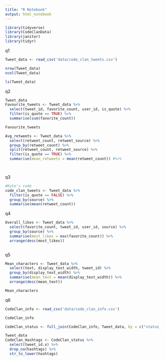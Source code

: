 ```yaml
---
title: "R Notebook"
output: html_notebook
---
```

```r
library(tidyverse)
library(CodeClanData)
library(janitor)
library(tidyr)
```

q1
```r
Tweet_data <- read_csv('data/code_clan_tweets.csv')

nrow(Tweet_data)
ncol(Tweet_data)

ls(Tweet_data)

```
q2
```r
Tweet_data
Favourite_tweets <- Tweet_data %>% 
  select(tweet_id, favorite_count, user_id, is_quote) %>% 
  filter(is_quote == TRUE) %>% 
  summarise(sum(favorite_count))

Favourite_tweets
```

```r
Avg_retweets <- Tweet_data %>% 
  select(retweet_count, retweet_source) %>% 
  group_by(retweet_count) %>%
  split(retweet_count, retweet_source) %>% 
  filter(is_quote == TRUE) %>% 
  summarise(mean_retweets = mean(retweet_count)) #%>%

   

```
q3
```r
#Kate's code
code_clan_tweets <- Tweet_data %>% 
  filter(is_quote == FALSE) %>% 
  group_by(source) %>% 
  summarise(mean(retweet_count))
```
q4
```r
Overall_likes <- Tweet_data %>% 
  select(favorite_count, tweet_id, user_id, source) %>% 
  group_by(source) %>% 
  summarise(most_likes = max(favorite_count)) %>% 
  arrange(desc(most_likes))
  
```
q5
```r
Mean_characters <- Tweet_data %>% 
  select(text, display_text_width, tweet_id) %>% 
  group_by(display_text_width) %>% 
  summarise(mean_text = mean(display_text_width)) %>% 
  arrange(desc(mean_text))

Mean_characters  
```
q6
```r
CodeClan_info <- read_csv('data/code_clan_info.csv')

CodeClan_info
```

```r
CodeClan_status <- full_join(CodeClan_info, Tweet_data, by = c("status_url" = "urls_expanded_url"))
```

```r
Tweet_data
CodeClan_Hashtags <- CodeClan_status %>% 
  select(tweet_id.x) %>% 
  drop_na(hashtags) %>% 
  str_to_lower(hashtags)
```

